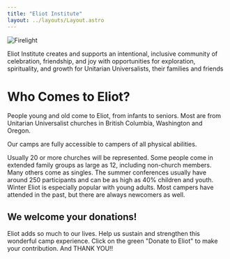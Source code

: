 ```yaml
---
title: "Eliot Institute"
layout: ../layouts/Layout.astro
---
```



<img 
    src={firelight.src} 
    alt="Firelight" />

Eliot Institute creates and supports an intentional, inclusive community of celebration, friendship, and joy with opportunities for exploration, spirituality, and growth for Unitarian Universalists, their families and friends 

# Who Comes to Eliot?

People young and old come to Eliot, from infants to seniors. Most are from Unitarian Universalist churches in British Columbia, Washington and Oregon.

Our camps are fully accessible to campers of all physical abilities.

Usually 20 or more churches will be represented. Some people come in extended family groups as large as 12, including non-church members. Many others come as singles. The summer conferences usually have around 250 participants and can be as high as 40% children and youth. Winter Eliot is especially popular with young adults. Most campers have attended in the past, but there are always newcomers as well.

## We welcome your donations!

Eliot adds so much to our lives. Help us sustain and strengthen this wonderful camp experience. Click on the green "Donate to Eliot" to make your contribution. And THANK YOU!!
